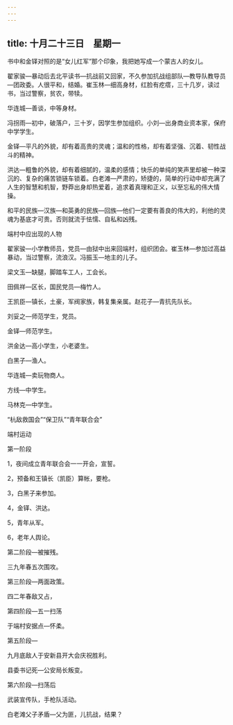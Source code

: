 ```yaml
---
---
---
```

title: 十月二十三日　星期一
---




书中和金铎对照的是“女儿红军”那个印象，我把她写成一个蒙古人的女儿。

翟家骏―暴动后去北平读书―抗战前又回家，不久参加抗战组部队―教导队教导员―团政委。人很平和，结婚。崔玉林―细高身材，红脸有疙瘩，三十几岁，读过书，当过警察，贫农，带犊。

华连城―善谈，中等身材。

冯拐雨―初中，破落户，三十岁，因学生参加组织。小刘―出身商业资本家，保府中学学生。

金铎―平凡的外貌，却有着高贵的灵魂；温和的性格，却有着坚强、沉着、韧性战斗的精神。

洪达―粗鲁的外貌，却有着细腻的，温柔的感情；快乐的单纯的笑声里却被一种深沉的、复杂的痛苦锁链车锁着。白老滩―严肃的，矫捷的，简单的行动中却充满了人生的智慧和机智，野莽出身却热爱着，追求着真理和正义，以至忘私的伟大情操。

和平的民族―汉族―和英勇的民族―回族―他们一定要有善良的伟大的，利他的灵魂为基底才可贵。否则就流于怯懦、自私和凶残。

端村中应出现的人物

翟家骏―小学教师员，党员―由狱中出来回端村，组织团会。崔玉林―参加过高益暴动，当过警察，流浪汉。冯振玉―地主的儿子。

梁文玉―缺腿，脚踏车工人，工会长。

田佩祥―区长，国民党员―梅竹人。

王凯臣―镇长，土豪，军阀家族，韩复集亲属。赵花子―青抗先队长。

刘妥之―师范学生，党员。

金铎―师范学生。

洪金达―高小学生，小老婆生。

白黑子―渔人。

华连城―卖玩物商人。

方线―中学生。

马林克―中学生。

“杭敌救国会”“保卫队”“青年联合会”

端村运动

第一阶段

1，夜间成立青年联合会一一开会，宣誓。

2，预备和王镇长（凯臣）算帐，要枪。

3，白黑子来参加。

4，金铎、洪达。

5，青年从军。

6，老年人舆论。

第二阶段―被摧残。

三九年春五次围攻。

第三阶段―两面政策。

四二年春敌又占，

第四阶段―五一扫荡

于端村安据点―怀柔。

第五阶段―

九月底敌人于安新县开大会庆祝胜利。

县委书记死―公安局长叛变。

第六阶段―扫荡后

武装宣传队，手枪队活动。

白老滩父子矛盾―父为匪，儿抗战，结果？